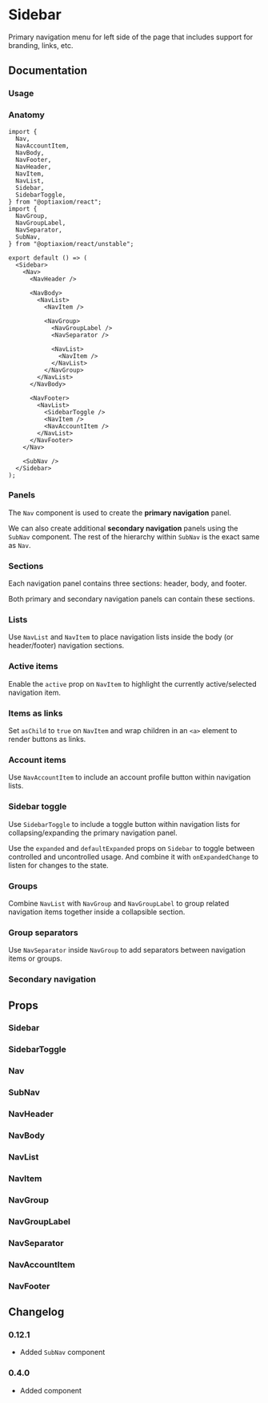 
# Sidebar

Primary navigation menu for left side of the page that includes support for branding, links, etc.

## Documentation

### Usage

<Demo component="sidebar/usage" />

### Anatomy

```tsx
import {
  Nav,
  NavAccountItem,
  NavBody,
  NavFooter,
  NavHeader,
  NavItem,
  NavList,
  Sidebar,
  SidebarToggle,
} from "@optiaxiom/react";
import {
  NavGroup,
  NavGroupLabel,
  NavSeparator,
  SubNav,
} from "@optiaxiom/react/unstable";

export default () => (
  <Sidebar>
    <Nav>
      <NavHeader />

      <NavBody>
        <NavList>
          <NavItem />

          <NavGroup>
            <NavGroupLabel />
            <NavSeparator />

            <NavList>
              <NavItem />
            </NavList>
          </NavGroup>
        </NavList>
      </NavBody>

      <NavFooter>
        <NavList>
          <SidebarToggle />
          <NavItem />
          <NavAccountItem />
        </NavList>
      </NavFooter>
    </Nav>

    <SubNav />
  </Sidebar>
);
```

### Panels

The `Nav` component is used to create the **primary navigation** panel.

<Demo component="sidebar/panel/usage" />

We can also create additional **secondary navigation** panels using the `SubNav` component. The rest of the hierarchy within `SubNav` is the exact same as `Nav`.

<Demo component="sidebar/panel/sub-usage" />

### Sections

Each navigation panel contains three sections: header, body, and footer.

<Demo component="sidebar/section/usage" />

Both primary and secondary navigation panels can contain these sections.

<Demo component="sidebar/section/sub-usage" />

### Lists

Use `NavList` and `NavItem` to place navigation lists inside the body (or header/footer) navigation sections.

<Demo component="sidebar/item/usage" />

### Active items

Enable the `active` prop on `NavItem` to highlight the currently active/selected navigation item.

<Demo component="sidebar/item/active-usage" />

### Items as links

Set `asChild` to `true` on `NavItem` and wrap children in an `<a>` element to render buttons as links.

<Demo component="sidebar/item/link-usage" />

### Account items

Use `NavAccountItem` to include an account profile button within navigation lists.

<Demo component="sidebar/account-item/usage" />

### Sidebar toggle

Use `SidebarToggle` to include a toggle button within navigation lists for collapsing/expanding the primary navigation panel.

Use the `expanded` and `defaultExpanded` props on `Sidebar` to toggle between controlled and uncontrolled usage. And combine it with `onExpandedChange` to listen for changes to the state.

<Demo component="sidebar/toggle/usage" />

### Groups

Combine `NavList` with `NavGroup` and `NavGroupLabel` to group related navigation items together inside a collapsible section.

<Demo component="sidebar/group/usage" />

### Group separators

Use `NavSeparator` inside `NavGroup` to add separators between navigation items or groups.

<Demo component="sidebar/group/separator-usage" />

### Secondary navigation

<Demo component="sidebar/sub-nav-usage" />

## Props

### Sidebar

<PropsTable component="Sidebar" />

### SidebarToggle

<PropsTable component="SidebarToggle" />

### Nav

<PropsTable component="Nav" />

### SubNav

<PropsTable component="SubNav" />

### NavHeader

<PropsTable component="NavHeader" />

### NavBody

<PropsTable component="NavBody" />

### NavList

<PropsTable component="NavList" />

### NavItem

<PropsTable component="NavItem" />

### NavGroup

<PropsTable component="NavGroup" />

### NavGroupLabel

<PropsTable component="NavGroupLabel" />

### NavSeparator

<PropsTable component="NavSeparator" />

### NavAccountItem

<PropsTable component="NavAccountItem" />

### NavFooter

<PropsTable component="NavFooter" />

## Changelog

### 0.12.1

- Added `SubNav` component

### 0.4.0

- Added component
